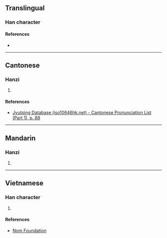 {{character info/new}}
==Translingual==

===Han character===
{{Han char|rn=32|rad=土|as=10|sn=13|four=|canj=GTYU|ids=⿰土荒}}

====References====
* {{Han ref|kx=0236.341|hdz=10461.010|uh=5843|ud=22595}}

----

==Cantonese==

===Hanzi===
{{yue-hanzi|jyut=[[fong1]]|y=fong1}}

# {{defn|lang=yue|sort=土10}}

====References====
* [http://www.iso10646hk.net/jp/document/download.jsp Jyutping Database (iso10646hk.net) - Cantonese Pronunciation List (Part 1), p. 88]

----

==Mandarin==

===Hanzi===
{{cmn-hanzi|pin=[[huāng]] ([[huang1]]), [[xì]] ([[xi4]])|wg=huang<sup>1</sup>, hsi<sup>4</sup>}}

# {{defn|lang=cmn|sort=土10}}

----

==Vietnamese==

===Han character===
{{vi-hantu|[[hoang]]|rs=土10}}

# {{defn|lang=vi|sort=土10}}

====References====
* [http://nomfoundation.org/common/nom_details.php?codepoint=5843 Nom Foundation]